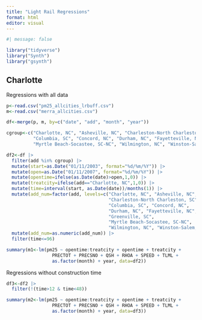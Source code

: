 ```yaml
---
title: "Light Rail Regressions"
format: html
editor: visual
---
```


```r
#| message: false

library("tidyverse")
library("Synth")
library("gsynth")
```

## Charlotte 

Regressions with all data

```r
p<-read.csv("pm25_allcities_lrbuff.csv")
m<-read.csv("merra_allcities.csv")

df<-merge(p, m, by=c("date", "add", "month", "year"))

cgroup<-c("Charlotte, NC", "Asheville, NC", "Charleston-North Charleston, SC", 
          "Columbia, SC", "Concord, NC", "Durham, NC", "Fayetteville, NC", "Greenville, SC", 
          "Myrtle Beach-Socastee, SC-NC", "Wilmington, NC", "Winston-Salem, NC")

df2<-df |>
  filter(add %in% cgroup) |>
  mutate(start=as.Date("01/11/2003", format="%d/%m/%Y")) |>
  mutate(open=as.Date("01/11/2007", format="%d/%m/%Y")) |>
  mutate(opentime=ifelse(as.Date(date)>open,1,0)) |>
  mutate(treatcity=ifelse(add=="Charlotte, NC",1,0)) |>
  mutate(time=interval(start, as.Date(date))/months(1)) |>
  mutate(add_num=factor(add, levels=c("Charlotte, NC", "Asheville, NC", 
                                      "Charleston-North Charleston, SC", 
                                      "Columbia, SC", "Concord, NC", 
                                      "Durham, NC", "Fayetteville, NC", 
                                      "Greenville, SC", 
                                      "Myrtle Beach-Socastee, SC-NC", 
                                      "Wilmington, NC", "Winston-Salem, NC"))) |>
  mutate(add_num=as.numeric(add_num)) |>
  filter(time<=96)

summary(m1<-lm(pm25 ~ opentime:treatcity + opentime + treatcity +
                 PRECTOT + PRECSNO + QSH + RHOA + SPEED + TLML + 
                 as.factor(month) + year, data=df2))
```

Regressions without construction time

```r
df3<-df2 |>
  filter(!(time>12 & time<48))

summary(m2<-lm(pm25 ~ opentime:treatcity + opentime + treatcity +
                 PRECTOT + PRECSNO + QSH + RHOA + SPEED + TLML + 
                 as.factor(month) + year, data=df3))
```
